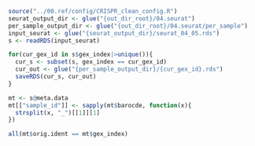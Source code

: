 ```r
source("../00.ref/config/CRISPR_clean_config.R")
seurat_output_dir <- glue("{out_dir_root}/04.seurat")
per_sample_output_dir <- glue("{out_dir_root}/04.seurat/per_sample")
input_seurat <- glue("{seurat_output_dir}/seurat_04_05.rds")
s <- readRDS(input_seurat)
```

```r
for(cur_gex_id in s$gex_index|>unique()){
  cur_s <- subset(s, gex_index == cur_gex_id)
  cur_out <- glue("{per_sample_output_dir}/{cur_gex_id}.rds")
  saveRDS(cur_s, cur_out)
}

mt <- s@meta.data
mt[["sample_id"]] <- sapply(mt$barocde, function(x){
  strsplit(x, "_")[[1]][1]
})

all(mt$orig.ident == mt$gex_index)
```

